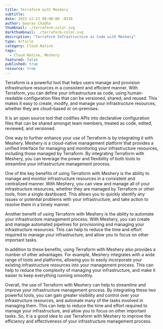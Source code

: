 ```yaml
---
title: Terraform with Meshery
subtitle:
date: 2022-12-22 08:00:00 -0530
author: Gaurav Chadha
thumbnail: ./terraform-color.svg
darkthumbnail: ./terraform-color.svg
description: "Terraform Infrastructure as Code with Meshery"
type: Article
category: Cloud Native
tags:
  - Cloud Native, Meshery
featured: false
published: true
resource: true
---
```


<ResourcesWrapper>
<p>
    Terraform is a powerful tool that helps users manage and provision infrastructure resources in a consistent and efficient manner. With Terraform, you can define your infrastructure as code, using human-readable configuration files that can be versioned, shared, and reused. This makes it easy to create, modify, and manage your infrastructure resources, whether they are cloud-based or on-premises.
</p>
<div className="intro">
  <p>
     It is an open source tool that codifies APIs into declarative configuration files that can be shared amongst team members, treated as code, edited, reviewed, and versioned.
  </p>
</div>

<p>
  One way to further enhance your use of Terraform is by integrating it with
  Meshery. Meshery is a cloud-native management platform that provides a unified
  interface for managing and monitoring your infrastructure resources, including
  those managed by Terraform. By integrating Terraform with Meshery, you can
  leverage the power and flexibility of both tools to streamline your
  infrastructure management process.
</p>

<p>
  One of the key benefits of using Terraform with Meshery is the ability to
  manage and monitor infrastructure resources in a consistent and centralized
  manner. With Meshery, you can view and manage all of your infrastructure
  resources, whether they are managed by Terraform or other tools, from a single
  dashboard. This allows you to quickly identify any issues or potential
  problems with your infrastructure, and take action to resolve them in a timely
  manner.
</p>

<p>
  Another benefit of using Terraform with Meshery is the ability to automate
  your infrastructure management process. With Meshery, you can create and
  manage automated pipelines for provisioning and managing your infrastructure
  resources. This can help to reduce the time and effort required to manage your
  infrastructure, and allow you to focus on other important tasks.
</p>

<p>
  In addition to these benefits, using Terraform with Meshery also provides a
  number of other advantages. For example, Meshery integrates with a wide range
  of tools and platforms, allowing you to easily incorporate your existing
  infrastructure resources into your management process. This can help to reduce
  the complexity of managing your infrastructure, and make it easier to keep
  everything running smoothly.
</p>

<p>
  Overall, the use of Terraform with Meshery can help to streamline and improve
  your infrastructure management process. By integrating these two powerful
  tools, you can gain greater visibility and control over your infrastructure
  resources, and automate many of the tasks involved in managing them. This can
  help to reduce the time and effort required to manage your infrastructure, and
  allow you to focus on other important tasks. So, it is a good idea to use
  Terraform with Meshery to improve the efficiency and effectiveness of your
  infrastructure management process.
</p>

</ResourcesWrapper>
